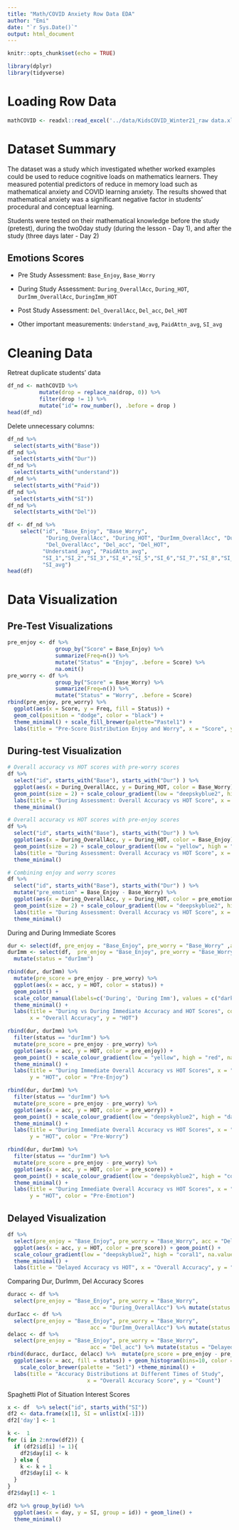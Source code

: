 ```yaml
---
title: "Math/COVID Anxiety Row Data EDA"
author: "Emi"
date: "`r Sys.Date()`"
output: html_document
---
```


```r
knitr::opts_chunk$set(echo = TRUE)
```

```r
library(dplyr)
library(tidyverse)
```

# Loading Row Data

```r
mathCOVID <- readxl::read_excel('../data/KidsCOVID_Winter21_raw data.xlsx')
```

# Dataset Summary

The dataset was a study which investigated whether worked examples could be used to reduce cognitive loads on mathematics learners. They measured potential predictors of reduce in memory load such as mathematical anxiety and COVID learning anxiety. The results showed that mathematical anxiety was a significant negative factor in students' procedural and conceptual learning.

Students were tested on their mathematical knowledge before the study (pretest), during the two0day study (during the lesson - Day 1), and after the study (three days later - Day 2)

## Emotions Scores

-   Pre Study Assessment: `Base_Enjoy`, `Base_Worry`

-   During Study Assessment: `During_OverallAcc`, `During_HOT`, `DurImm_OverallAcc`, `DuringImm_HOT`

-   Post Study Assessment: `Del_OverallAcc`, `Del_acc`, `Del_HOT`

-   Other important measurements: `Understand_avg`, `PaidAttn_avg`, `SI_avg`

# Cleaning Data

Retreat duplicate students' data

```r
df_nd <- mathCOVID %>% 
          mutate(drop = replace_na(drop, 0)) %>% 
          filter(drop != 1) %>% 
          mutate("id"= row_number(), .before = drop )
head(df_nd)
```

Delete unnecessary columns:

```r
df_nd %>% 
  select(starts_with("Base"))
df_nd %>% 
  select(starts_with("Dur"))
df_nd %>% 
  select(starts_with("understand"))
df_nd %>% 
  select(starts_with("Paid"))
df_nd %>% 
  select(starts_with("SI"))
df_nd %>% 
  select(starts_with("Del"))
```

```r
df <- df_nd %>% 
    select("id", "Base_Enjoy", "Base_Worry", 
            "During_OverallAcc", "During_HOT", "DurImm_OverallAcc", "DurImm_HOT",
            "Del_OverallAcc", "Del_acc", "Del_HOT",
           "Understand_avg", "PaidAttn_avg", 
           "SI_1","SI_2","SI_3","SI_4","SI_5","SI_6","SI_7","SI_8","SI_9","SI_10",
           "SI_avg")
head(df)
```

# Data Visualization

## Pre-Test Visualizations

```r
pre_enjoy <- df %>% 
               group_by("Score" = Base_Enjoy) %>% 
               summarize(Freq=n()) %>% 
               mutate("Status" = "Enjoy", .before = Score) %>% 
               na.omit()
pre_worry <- df %>% 
               group_by("Score" = Base_Worry) %>% 
               summarize(Freq=n()) %>% 
               mutate("Status" = "Worry", .before = Score)
rbind(pre_enjoy, pre_worry) %>% 
  ggplot(aes(x = Score, y = Freq, fill = Status)) + 
  geom_col(position = "dodge", color = "black") + 
  theme_minimal() + scale_fill_brewer(palette="Pastel1") +
  labs(title = "Pre-Score Distribution Enjoy and Worry", x = "Score", y = "Count")

```

## During-test Visualization

```r
# Overall accuracy vs HOT scores with pre-worry scores
df %>% 
  select("id", starts_with("Base"), starts_with("Dur") ) %>% 
  ggplot(aes(x = During_OverallAcc, y = During_HOT, color = Base_Worry)) + 
  geom_point(size = 2) + scale_colour_gradient(low = "deepskyblue2", high = "darkblue", na.value = NA) +
  labs(title = "During Assessment: Overall Accuracy vs HOT Score", x = "Overall Accuracy", y = "HOT", color = "Pre-Worry Score") +
  theme_minimal()

# Overall accuracy vs HOT scores with pre-enjoy scores
df %>% 
  select("id", starts_with("Base"), starts_with("Dur") ) %>% 
  ggplot(aes(x = During_OverallAcc, y = During_HOT, color = Base_Enjoy)) + 
  geom_point(size = 2) + scale_colour_gradient(low = "yellow", high = "red", na.value = NA)+
  labs(title = "During Assessment: Overall Accuracy vs HOT Score", x = "Overall Accuracy", y = "HOT", color = "Pre-Enjoy Score") +
  theme_minimal()

# Combining enjoy and worry scores
df %>% 
  select("id", starts_with("Base"), starts_with("Dur") ) %>% 
  mutate("pre_emotion" = Base_Enjoy - Base_Worry) %>% 
  ggplot(aes(x = During_OverallAcc, y = During_HOT, color = pre_emotion)) + 
  geom_point(size = 2) + scale_colour_gradient(low = "deepskyblue2", high = "coral1", na.value = NA)+
  labs(title = "During Assessment: Overall Accuracy vs HOT Score", x = "Overall Accuracy", y = "HOT", color = "Pre-Emotion Score") +
  theme_minimal()
```

During and During Immediate Scores

```r
dur <- select(df, pre_enjoy = "Base_Enjoy", pre_worry = "Base_Worry" ,acc = "During_OverallAcc", HOT = "During_HOT") %>%  mutate(status = "dur")
durImm <- select(df,  pre_enjoy = "Base_Enjoy", pre_worry = "Base_Worry", acc = "DurImm_OverallAcc", HOT = "DurImm_HOT") %>% 
  mutate(status = "durImm")

rbind(dur, durImm) %>% 
  mutate(pre_score = pre_enjoy - pre_worry) %>% 
  ggplot(aes(x = acc, y = HOT, color = status)) +
  geom_point() + 
  scale_color_manual(labels=c('During', 'During Imm'), values = c("darkgreen", "orange")) +
  theme_minimal() +
  labs(title = "During vs During Immediate Accuracy and HOT Scores", color = "Status",
       x = "Overall Accuracy", y = "HOT")

rbind(dur, durImm) %>% 
  filter(status == "durImm") %>% 
  mutate(pre_score = pre_enjoy - pre_worry) %>% 
  ggplot(aes(x = acc, y = HOT, color = pre_enjoy)) +
  geom_point() + scale_colour_gradient(low = "yellow", high = "red", na.value = NA) +
  theme_minimal() +
  labs(title = "During Immediate Overall Accuracy vs HOT Scores", x = "Overall Accuracy",
       y = "HOT", color = "Pre-Enjoy") 

rbind(dur, durImm) %>% 
  filter(status == "durImm") %>% 
  mutate(pre_score = pre_enjoy - pre_worry) %>% 
  ggplot(aes(x = acc, y = HOT, color = pre_worry)) +
  geom_point() + scale_colour_gradient(low = "deepskyblue2", high = "darkblue", na.value = NA) +
  theme_minimal() +
  labs(title = "During Immediate Overall Accuracy vs HOT Scores", x = "Overall Accuracy",
       y = "HOT", color = "Pre-Worry") 

rbind(dur, durImm) %>% 
  filter(status == "durImm") %>% 
  mutate(pre_score = pre_enjoy - pre_worry) %>% 
  ggplot(aes(x = acc, y = HOT, color = pre_score)) +
  geom_point() + scale_colour_gradient(low = "deepskyblue2", high = "coral1", na.value = NA)+
  theme_minimal() +
  labs(title = "During Immediate Overall Accuracy vs HOT Scores", x = "Overall Accuracy",
       y = "HOT", color = "Pre-Emotion") 
```

## Delayed Visualization

```r
df %>% 
  select(pre_enjoy = "Base_Enjoy", pre_worry = "Base_Worry", acc = "Del_acc", HOT = "Del_HOT") %>% mutate(pre_score = pre_enjoy - pre_worry) %>% 
  ggplot(aes(x = acc, y = HOT, color = pre_score)) + geom_point() +
  scale_colour_gradient(low = "deepskyblue2", high = "coral1", na.value = NA) +
  theme_minimal() +
  labs(title = "Delayed Accuracy vs HOT", x = "Overall Accuracy", y = "HOT", color = "Pre-Emotion") 
```

Comparing Dur, DurImm, Del Accuracy Scores
 
```r
duracc <- df %>%  
  select(pre_enjoy = "Base_Enjoy", pre_worry = "Base_Worry",
                          acc = "During_OverallAcc") %>% mutate(status = "During")
durIacc <- df %>%  
  select(pre_enjoy = "Base_Enjoy", pre_worry = "Base_Worry",
                          acc = "DurImm_OverallAcc") %>% mutate(status = "Immediate")
delacc <- df %>%  
  select(pre_enjoy = "Base_Enjoy", pre_worry = "Base_Worry",
                          acc = "Del_acc") %>% mutate(status = "Delayed")
rbind(duracc, durIacc, delacc) %>%  mutate(pre_score = pre_enjoy - pre_worry) %>% 
  ggplot(aes(x = acc, fill = status)) + geom_histogram(bins=10, color = "black") + facet_grid(.~status, scales = "free", ) + 
    scale_color_brewer(palette = "Set1") +theme_minimal() + 
  labs(title = "Accuracy Distributions at Different Times of Study", 
                         x = "Overall Accuracy Score", y = "Count") 
```

Spaghetti Plot of Situation Interest Scores


```r
x <- df  %>% select("id", starts_with("SI"))
df2 <- data.frame(x[1], SI = unlist(x[-1])) 
df2['day'] <- 1

k <-  1
for (i in 2:nrow(df2)) {
  if (df2$id[i] != 1){
    df2$day[i] <- k
  } else {
    k <- k + 1
    df2$day[i] <- k
  }
}
df2$day[1] <- 1

df2 %>% group_by(id) %>% 
  ggplot(aes(x = day, y = SI, group = id)) + geom_line() +
  theme_minimal()
```


